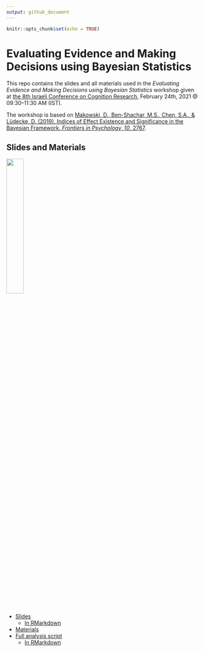 ```yaml
---
output: github_document
---
```


```r
knitr::opts_chunk$set(echo = TRUE)
```

# Evaluating Evidence and Making Decisions using Bayesian Statistics 

This repo contains the slides and all materials used in the *Evaluating Evidence and Making Decisions using Bayesian Statistics* workshop given at [the 8th Israeli Conference on Cognition Research](http://israel-cognition.huji.ac.il/), February 24th, 2021 @ 09:30–11:30 AM (IST).

The workshop is based on [Makowski, D., Ben-Shachar, M.S., Chen, S.A., & Lüdecke, D. (2019). Indices of Effect Existence and Significance in the Bayesian Framework. *Frontiers in Psychology, 10*, 2767](https://www.doi.org/10.3389/fpsyg.2019.02767).

## Slides and Materials 

<img src="img/thumbnail.png" width="30%"/>

- [Slides](https://mattansb.github.io/bayesian-evidence-iscop-2021)
  - [In RMarkdown](ISCOP 2021.Rmd)
- [Materials](files/)
- [Full analysis script](https://mattansb.github.io/bayesian-evidence-iscop-2021/files/full%20analysis%20script.nb.html)
  - [In RMarkdown](files/full%20analysis%20script.Rmd)


